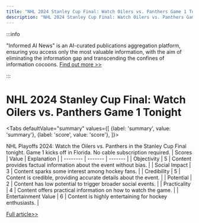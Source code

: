 ```yaml
---
title: "NHL 2024 Stanley Cup Final: Watch Oilers vs. Panthers Game 1 Tonight"
description: "NHL 2024 Stanley Cup Final: Watch Oilers vs. Panthers Game 1 Tonight"
---
```



:::info

"Informed AI News" is an AI-curated publications aggregation platform, ensuring you access only the most valuable information, with the aim of eliminating the information gap and transcending the confines of information cocoons.  [Find out more >>](/docs/guides)

:::

# NHL 2024 Stanley Cup Final: Watch Oilers vs. Panthers Game 1 Tonight


<Tabs
	defaultValue="summary"
	values={[
	{label: 'summary', value: 'summary'},
	{label: 'score', value: 'score'},
]}>
<TabItem value="summary">


NHL Playoffs 2024: Watch the Oilers vs. Panthers in the Stanley Cup Final tonight. Game 1 kicks off in Florida. No cable subscription required.
</TabItem>
<TabItem value="score">
	| Scores     | Value   | Explanation |
	| -------- | ------- | ------- |
	| Objectivity  | 5    | Content provides factual information about the event without bias.    |
	| Social Impact | 3     | Content sparks some interest among hockey fans.    |
	| Credibility    | 5    | Content is credible, providing accurate details about the event.    |
	| Potential    | 2    | Content has low potential to trigger broader social events.    |
	| Practicality    | 4    | Content offers practical information on how to watch the game.    |
	| Entertainment Value    | 6    | Content is highly entertaining for hockey enthusiasts.    |
</TabItem>
</Tabs>

[Full article>>](https://www.cnet.com/tech/services-and-software/nhl-playoffs-2024-how-to-watch-oilers-vs-panthers-in-the-stanley-cup-final/#ftag=CAD590a51e)
